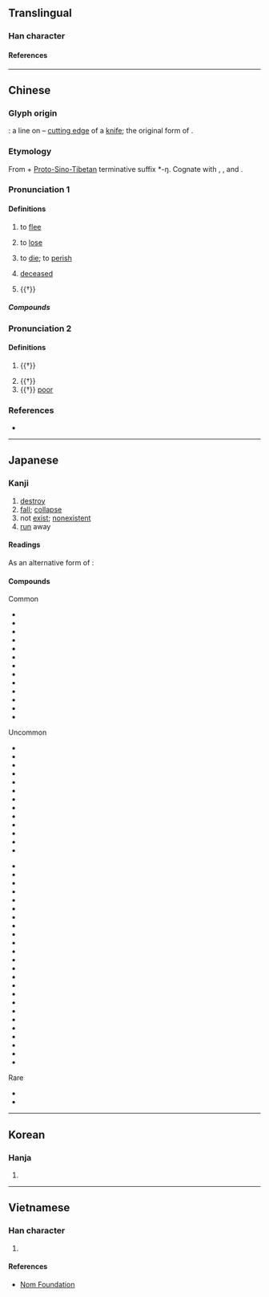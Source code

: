 {{character info/new}}
==Translingual==
{{stroke order|strokes=3}}

===Han character===
{{Han char|rn=8|rad=亠|as=01|sn=3|four=00710|canj=YV|ids=⿱亠𠃊(GV),⿱亠㇄(HTJK)}}

====References====
{{Han ref|kx=0088.030|dkj=00287|dj=0184.130|hdz=10279.050|uh=4EA1}}

----

==Chinese==
{{zh-forms|alt=亾}}

===Glyph origin===
{{Han etym}}
{{liushu|i}}: a line on {{zh-l|*刀}} – [[cutting edge]] of a [[knife]]; the original form of {{och-l|芒|edge of a knife}}.

===Etymology===
From {{inh|zh|sit-pro|*ma|t=not}} + [[w:Proto-Sino-Tibetan|Proto-Sino-Tibetan]] terminative suffix *-ŋ. Cognate with {{och-l|忘|to forget}}, {{och-l|罔|to not have}}, {{och-l|荒|to waste (land, time)}} and {{och-l|喪|to lose}}.

===Pronunciation 1===
{{zh-pron
|m=wáng
|c=mong4
|h=pfs=mòng;gd=mong2
|mn=bông
|mn-t=bhuang5
|w=3vaan,3maan
|w_note=3maan - vernacular; 3vaan - literary
|mc=y
|oc=y
|ma=Zh-wáng.ogg
|cat=a,v
}}

====Definitions====
{{zh-hanzi}}

# to [[flee]]
#: {{zh-x|逃亡|to flee}}
# to [[lose]]
#: {{zh-x|亡佚|to be lost}}
#: {{zh-x|亡羊補牢|to repair the pen after sheep is '''lost'''}}
# to [[die]]; to [[perish]]
#: {{zh-x|死亡|to die}}
#: {{zh-x|滅亡|to perish}}
# [[deceased]]
#: {{zh-x|亡妻|deceased wife}}
# {{†}} {{zh-alt-form|忘|to forget}}

=====Compounds=====
{{zh-der|人琴俱亡|不學亡術|亡命|亡父|亡化|亡歿|失馬亡羊|家破身亡|亡逝|亡鄉失土|亡戟得矛|宣告死亡|三戶亡秦|亡身短命|人亡家破|亡國之音|傷亡枕藉|亡是公|亡血家|亡人|存亡|亡人自存|人亡物在|亡魂喪膽|亡命之徒|國破家亡|悼亡詩|悔之亡及|兵敗將亡|亡靈|喪亡|存亡絕續|亡者|亡國奴|亡魂|悼亡|家破人亡|家敗人亡|亡魂失魄|亡羊|人亡政息|傷亡|夭亡|亡魂喪魄|大逃亡|多藏厚亡|傾亡|存亡未卜|亡羊得牛|亡母|亡失|喪膽亡魂|名存實亡|亡羊補牢|危亡|亡國|出亡|凋亡|亡故|多歧亡羊|存亡繼絕|梏亡|有名亡實|暴病身亡|死亡給付|病亡|敗國亡家|烏龜亡八|牽亡陣|敗亡|救亡圖存|日飲亡何|牽亡歌|治亂存亡|死亡證明|橫亡|殫亡|救亡|淪亡|流亡政府|未亡人|祭亡如在|死亡登記|死亡無日|招亡納叛|流連荒亡|瞰亡|死亡宣告|父母雙亡|死亡|死亡率|死亡學|流亡曲|生死存亡|滅亡|牽亡|流亡|推亡固存|治亂興亡|死生存亡|死亡約會|歧路亡羊|若有所亡|虢滅虞亡|興亡繼絕|關亡|脣亡齒寒|興亡|繼絕存亡|身亡|雙亡|臧穀亡羊|荒亡|齒亡舌存|若存若亡|魂亡膽落|陣亡|興廢存亡|逃亡|逃亡潮|自取滅亡|進退存亡|逃亡者|覆亡|車毀人亡|繼絕興亡|衰亡|追亡逐北|魚爛而亡}}

===Pronunciation 2===
{{zh-pron
|m=wú
|c=mou4
|cat=
}}         <!-- 集韻：微夫切 虞平 -->

====Definitions====
{{zh-hanzi}}

# {{†}} {{zh-alt-form|無|not have}}
#: {{zh-x|夷狄 之 有 君，不如 諸夏 之 亡{wú} 也。|The rude tribes of the east and north have their princes, and are not like the States of our great land which are '''without''' them.|CL|ref=Analects}}
#: {{zh-x|司馬牛 憂 曰：「人 皆 有 兄弟，我 獨 亡{wú}。」|Si Ma Niu, full of anxiety, said, "Other men all have their brothers, I only '''have not'''."|CL|ref=Analects}}
# {{†}} {{zh-alt-form|毋|don't}}
# {{†}} [[poor]]

===References===
* {{R:DKJ}}

----

==Japanese==

===Kanji===
{{ja-kanji|grade=6|rs=亠01}}

# [[destroy]]
# [[fall]]; [[collapse]]
# not [[exist]]; [[nonexistent]]
# [[run]] away

====Readings====
{{ja-readings
|goon=もう<まう
|kanon=ぼう<ばう
|kun=な-い, な-き, ほろ-ぶ, ほろ-びる, ほろ-ぼす
}}

As an alternative form of {{m|ja|無|t=not}}:
{{ja-readings
|goon=む
|kanon=ぶ
|kun=な-い, な-き
}}

====Compounds====
{{rel-top|Compound words that contain 亡}}
; Common
* {{ja-r|死%亡|し%ぼう}}
* {{ja-r|亡%夫|ぼう%ふ}}
* {{ja-r|亡%父|ぼう%ふ}}
* {{ja-r|存%亡|そん%ぼう}}
* {{ja-r|逃%亡|とう%ぼう}}
* {{ja-r|亡%骸|なき%がら}}
* {{ja-r|亡%命|ぼう%めい}}
* {{ja-r|亡%霊|ぼう%れい}}
* {{ja-r|滅%亡|めつ%ぼう}}
* {{ja-r|死%亡%者|し%ぼう%しゃ}}
* {{ja-r|死%亡%率|し%ぼう%りつ}}
* {{ja-r|未%亡%人|み%ぼう%じん}}
* {{ja-r|亡くなる|なくなる}}
; Uncommon
* {{ja-r|亡%柿|ぼう%し}}
* {{ja-r|亡%子|ぼう%し}}
* {{ja-r|亡%児|ぼう%じ}}
* {{ja-r|亡%婦|ぼう%ふ}}
* {{ja-r|亡%母|ぼう%ぼ}}
* {{ja-r|興%亡|こう%ぼう}}
* {{ja-r|衰%亡|すい%ぼう}}
* {{ja-r|損%亡|そん%ぼう}}
* {{ja-r|敗%亡|はい%ぼう}}
* {{ja-r|亡%君|ぼう%くん}}
* {{ja-r|亡%兄|ぼう%けい}}
* {{ja-r|亡%国|ぼう%こく}}
* {{ja-r|亡%魂|ぼう%こん}}
{{rel-mid}}
* {{ja-r|亡%妻|ぼう%さい}}
* {{ja-r|亡%失|ぼう%しつ}}
* {{ja-r|亡%親|ぼう%しん}}
* {{ja-r|亡%弟|ぼう%てい}}
* {{ja-r|亡%八|ぼう%はち}}
* {{ja-r|亡%妹|ぼう%まい}}
* {{ja-r|亡%友|ぼう%ゆう}}
* {{ja-r|死%亡%地|し%ぼう%ち}}
* {{ja-r|亡き後|なきあと}}
* {{ja-r|亡き人|なきひと}}
* {{ja-r|亡き者|なきもの}}
* {{ja-r|亡%状|ぼう%じょう}}
* {{ja-r|流%亡|りゅう%ぼう}}
* {{ja-r|死%亡%記%事|し%ぼう%き%じ}}
* {{ja-r|逃%亡%者|とう%ぼう%しゃ}}
* {{ja-r|逃%亡%犯|とう%ぼう%はん}}
* {{ja-r|亡%命%者|ぼう%めい%しゃ}}
* {{ja-r|死%亡%時%刻|し%ぼう%じ%こく}}
* {{ja-r|死%亡%届|し%ぼう%とどけ}}
* {{ja-r|死%亡%保%険|し%ぼう%ほ%けん}}
* {{ja-r|胎%児%死%亡|たい%じ%し%ぼう}}
* {{ja-r|多%岐%亡%羊|た%き%ぼう%よう}}
* {{ja-r|逃%亡%中|とう%ぼう%ちゅう}}
* {{ja-r|死%亡%広%告|し%ぼう%こう%こく}}
; Rare
* {{ja-r|陰%亡|おん%ぼう}}
* {{ja-r|亡き魂|なきたま}}

{{rel-bottom}}

----

==Korean==

===Hanja===
{{ko-hanja|hangeul=[[망]], [[무]]}}

# {{rfdef|ko|sort=亠01}}

----

==Vietnamese==

===Han character===
{{vi-readings|reading=[[vong]], [[vô]]|rs=亠01}}

# {{rfdef|vi|sort=亠01}}

====References====
* [http://nomfoundation.org/common/nom_details.php?codepoint=4ea1 Nom Foundation]